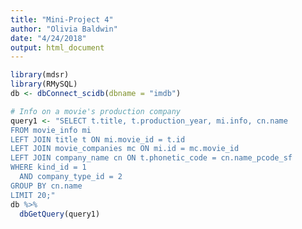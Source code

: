```yaml
---
title: "Mini-Project 4"
author: "Olivia Baldwin"
date: "4/24/2018"
output: html_document
---
```


```r
library(mdsr)
library(RMySQL)
db <- dbConnect_scidb(dbname = "imdb")
```

```r
# Info on a movie's production company
query1 <- "SELECT t.title, t.production_year, mi.info, cn.name
FROM movie_info mi 
LEFT JOIN title t ON mi.movie_id = t.id
LEFT JOIN movie_companies mc ON mi.id = mc.movie_id
LEFT JOIN company_name cn ON t.phonetic_code = cn.name_pcode_sf
WHERE kind_id = 1
  AND company_type_id = 2
GROUP BY cn.name
LIMIT 20;"
db %>%
  dbGetQuery(query1)



```

